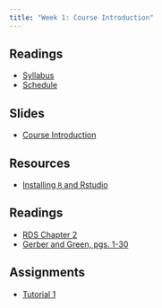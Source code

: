 ```yaml
---
title: "Week 1: Course Introduction"
---
```


## Readings
- [Syllabus](../syllabus.qmd)
- [Schedule](../schedule.qmd)

## Slides

  - [Course Introduction](../lectures/01-introduction/introduction.qmd)
  
## Resources
  - [Installing `R` and Rstudio](../resources/r_setup.qmd)

## Readings 
- [RDS Chapter 2](https://r4ds.hadley.nz/workflow-basics)
- [Gerber and Green, pgs. 1-30](https://app.perusall.com/courses/17-831-data-and-politics/field-experiments-design-analysis-and-interpretation-chapter-1?assignmentId=KW5XdPnfzNS4cLpyR&part=1)

## Assignments
- [Tutorial 1](https://dhidalgo.shinyapps.io/Tutorial-1/)